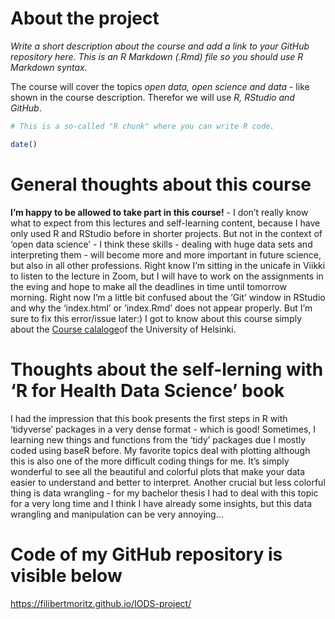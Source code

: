 
# About the project

*Write a short description about the course and add a link to your GitHub repository here. This is an R Markdown (.Rmd) file so you should use R Markdown syntax.*

The course will cover the topics *open data, open science and data* - like shown in the course description. Therefor we will use *R, RStudio and GitHub*. 

```r
# This is a so-called "R chunk" where you can write R code.

date()

```

# General thoughts about this course

**I'm happy to be allowed to take part in this course!** - I don't really know what to expect from this lectures and self-learning content, because I have only used R and RStudio before in shorter projects. But not in the context of 'open data science' - I think these skills - dealing with huge data sets and interpreting them - will become more and more important in future science, but also in all other professions. 
Right know I'm sitting in the unicafe in Viikki to listen to the lecture in Zoom, but I will have to work on the assignments in the eving and hope to make all the deadlines in time until tomorrow morning. 
Right now I'm a little bit confused about the 'Git' window in RStudio and why the 'index.html' or 'index.Rmd' does not appear properly. But I'm sure to fix this error/issue later:) 
I got to know about this course simply about the [Course calaloge](https://studies.helsinki.fi/courses)of the University of Helsinki.

# Thoughts about the self-lerning with 'R for Health Data Science' book
I had the impression that this book presents the first steps in R with 'tidyverse' packages in a very dense format - which is good! Sometimes, I learning new things and functions from the 'tidy' packages due I mostly coded using baseR before. 
My favorite topics deal with plotting although this is also one of the more difficult coding things for me. It's simply wonderful to see all the beautiful and colorful plots that make your data easier to understand and better to interpret. Another crucial but less colorful thing is data wrangling - for my bachelor thesis I had to deal with this topic for a very long time and I think I have already some insights, but this data wrangling and manipulation can be very annoying... 

# Code of my GitHub repository is visible below

<https://filibertmoritz.github.io/IODS-project/>

